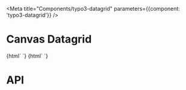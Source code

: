 
<Meta
    title="Components/typo3-datagrid"
    parameters={{component: 'typo3-datagrid'}}
/>

# Canvas Datagrid

<Preview withToolbar>
    <Story name="Simple" height="220px">
    {html`
      <typo3-datagrid
        @typo3-datagrid-contextmenu="${(e) => action(`typo3-datagrid-contextmenu`)(e.detail)}"
        @typo3-datagrid-selection-change="${(e) => action(`typo3-datagrid-selection-change`)(e.detail)}"
        schema='[{"name":"icon", "type":"html", "width":"24", "title":" "}, {"name":"title", "title":"The Title"}, {"name":"description", "title":"The Description"}, {"name":"foo", "title":"The Foo"}]'
        data='[
        {
          "icon": "<img src=\\"https:\\/\\/raw.githubusercontent.com\\/TYPO3\\/TYPO3.CMS\\/master\\/typo3\\/sysext\\/core\\/Resources\\/Public\\/Icons\\/T3Icons\\/actions\\/actions-edit-rename.svg\\" width=\\"16\\" height=\\"16\\" \\/>",
          "title": "row 1 column 1",
          "description": "row 1 column 2",
          "foo": "row 1 column 3"
        },
        {
          "icon": "<svg xmlns=\\"http://www.w3.org/2000/svg\\" viewBox=\\"0 0 16 16\\" width=\\"16\\" height=\\"16\\" style=\\"padding:4px;\\"><g><path fill=\\"#AAA\\" d=\\"M16 4v10H0V2h7l1.3 2H16z\\"/><path opacity=\\".43\\" d=\\"M16 5H8.3L7 7H0V4h16v1z\\"/></g></svg>",
          "title": "row 2 column 1",
          "description": "row 2 column 2",
          "foo": "row 3 column 3"
        },
        {
          "icon": "<svg xmlns=\\"http://www.w3.org/2000/svg\\" viewBox=\\"0 0 16 16\\" width=\\"16\\" height=\\"16\\" style=\\"padding:4px;\\"><g><path fill=\\"#FFC857\\" d=\\"M16 4v10H0V2h7l1.33 2H16z\\"/><path fill=\\"#E8A33D\\" d=\\"M16 5H8.33L7 7H0V4h16v1z\\"/></g></svg>",
          "title": "row 3 column 1",
          "description": "row 3 column 2",
          "foo": "row 3 column 3"
        },
        {
          "icon": "<svg xmlns=\\"http://www.w3.org/2000/svg\\" viewBox=\\"0 0 16 16\\" width=\\"16\\" height=\\"16\\" style=\\"padding:4px;\\"><g><path fill=\\"#AAA\\" d=\\"M16 4v10H0V2h7l1.3 2H16z\\"/><path opacity=\\".43\\" d=\\"M16 5H8.3L7 7H0V4h16v1z\\"/></g></svg>",
          "title": "row 4 column 1",
          "description": "row 4 column 2",
          "foo": "row 4 column 3"
        },
        {
          "icon": "<svg xmlns=\\"http://www.w3.org/2000/svg\\" viewBox=\\"0 0 16 16\\" width=\\"16\\" height=\\"16\\" style=\\"padding:4px;\\"><g><path fill=\\"#FFC857\\" d=\\"M16 4v10H0V2h7l1.33 2H16z\\"/><path fill=\\"#E8A33D\\" d=\\"M16 5H8.33L7 7H0V4h16v1z\\"/></g></svg>",
          "title": "row 5 column 1",
          "description": "row 5 column 2",
          "foo": "row 5 column 3"
        },
        {
          "icon": "<svg xmlns=\\"http://www.w3.org/2000/svg\\" viewBox=\\"0 0 16 16\\" width=\\"16\\" height=\\"16\\" style=\\"padding:4px;\\"><g><path fill=\\"#AAA\\" d=\\"M16 4v10H0V2h7l1.3 2H16z\\"/><path opacity=\\".43\\" d=\\"M16 5H8.3L7 7H0V4h16v1z\\"/></g></svg>",
          "title": "row 6 column 1",
          "description": "row 6 column 2",
          "foo": "row 6 column 3"
        }
      ]'></typo3-datagrid>
    `}
    </Story>
    <Story name="Grid with editable column (description)" height="220px">
    {html`
      <typo3-datagrid
        @typo3-datagrid-value-change="${(e) => action(`typo3-datagrid-value-change`)(e.detail)}"
        @typo3-datagrid-contextmenu="${(e) => action(`typo3-datagrid-contextmenu`)(e.detail)}"
        @typo3-datagrid-selection-change="${(e) => action(`typo3-datagrid-selection-change`)(e.detail)}"
        editableColumns='["description"]'
        schema='[{"name": "uid", "type": "text", "title": " ", "hidden": true }, {"name":"icon", "type":"html", "width":"24", "title":" "}, {"name":"title", "title":"The Title"}, {"name":"description", "title":"The Description"}, {"name":"foo", "title":"The Foo"}]'
        data='[
        {
          "uid": "1",
          "icon": "<img src=\\"https:\\/\\/raw.githubusercontent.com\\/TYPO3\\/TYPO3.CMS\\/master\\/typo3\\/sysext\\/core\\/Resources\\/Public\\/Icons\\/T3Icons\\/actions\\/actions-edit-rename.svg\\" width=\\"16\\" height=\\"16\\" \\/>",
          "title": "row 1 column 1",
          "description": "row 1 column 2",
          "foo": "row 1 column 3"
        },
        {
          "uid": "2",
          "icon": "<svg xmlns=\\"http://www.w3.org/2000/svg\\" viewBox=\\"0 0 16 16\\" width=\\"16\\" height=\\"16\\" style=\\"padding:4px;\\"><g><path fill=\\"#AAA\\" d=\\"M16 4v10H0V2h7l1.3 2H16z\\"/><path opacity=\\".43\\" d=\\"M16 5H8.3L7 7H0V4h16v1z\\"/></g></svg>",
          "title": "row 2 column 1",
          "description": "row 2 column 2",
          "foo": "row 3 column 3"
        }
      ]'></typo3-datagrid>
    `}
    </Story>
</Preview>

# API

<Props of="typo3-datagrid" />
